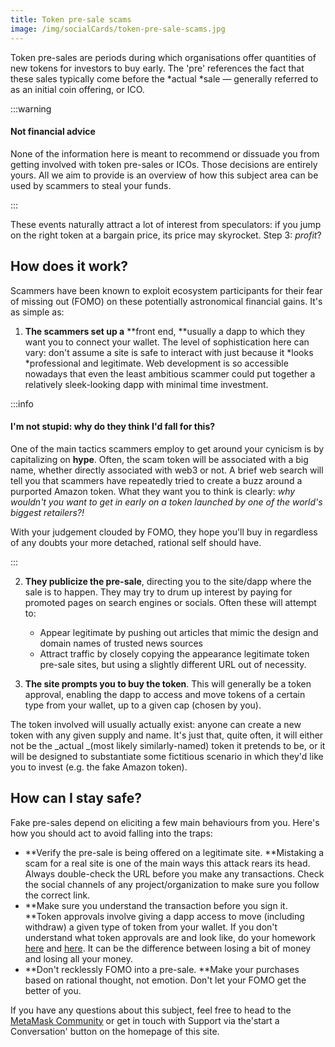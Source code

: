 ```yaml
---
title: Token pre-sale scams
image: /img/socialCards/token-pre-sale-scams.jpg
---
```



<CustomLayout />

Token pre-sales are periods during which organisations offer quantities of new tokens for investors to buy early. The 'pre' references the fact that these sales typically come before the *actual *sale — generally referred to as an initial coin offering, or ICO.

:::warning

#### Not financial advice

None of the information here is meant to recommend or dissuade you from getting involved with token pre-sales or ICOs. Those decisions are entirely yours. All we aim to provide is an overview of how this subject area can be used by scammers to steal your funds.

:::

These events naturally attract a lot of interest from speculators: if you jump on the right token at a bargain price, its price may skyrocket. Step 3: _profit_?

## How does it work?

Scammers have been known to exploit ecosystem participants for their fear of missing out (FOMO) on these potentially astronomical financial gains. It's as simple as:

1. **The scammers set up a** **front end, **usually a dapp to which they want you to connect your wallet. The level of sophistication here can vary: don't assume a site is safe to interact with just because it *looks *professional and legitimate. Web development is so accessible nowadays that even the least ambitious scammer could put together a relatively sleek-looking dapp with minimal time investment.

:::info

#### I'm not stupid: why do they think I'd fall for this?

One of the main tactics scammers employ to get around your cynicism is by capitalizing on **hype**. Often, the scam token will be associated with a big name, whether directly associated with web3 or not. A brief web search will tell you that scammers have repeatedly tried to create a buzz around a purported Amazon token. What they want you to think is clearly: _why wouldn't you want to get in early on a token launched by one of the world's biggest retailers?!_

With your judgement clouded by FOMO, they hope you'll buy in regardless of any doubts your more detached, rational self should have.

:::

2. **They publicize the pre-sale**, directing you to the site/dapp where the sale is to happen. They may try to drum up interest by paying for promoted pages on search engines or socials. Often these will attempt to:

   - Appear legitimate by pushing out articles that mimic the design and domain names of trusted news sources
   - Attract traffic by closely copying the appearance legitimate token pre-sale sites, but using a slightly different URL out of necessity.

3. **The site prompts you to buy the token**. This will generally be a token approval, enabling the dapp to access and move tokens of a certain type from your wallet, up to a given cap (chosen by you).

The token involved will usually actually exist: anyone can create a new token with any given supply and name. It's just that, quite often, it will either not be the _actual _(most likely similarly-named) token it pretends to be, or it will be designed to substantiate some fictitious scenario in which they'd like you to invest (e.g. the fake Amazon token).

## How can I stay safe?

Fake pre-sales depend on eliciting a few main behaviours from you. Here's how you should act to avoid falling into the traps:

- **Verify the pre-sale is being offered on a legitimate site. **Mistaking a scam for a real site is one of the main ways this attack rears its head. Always double-check the URL before you make any transactions. Check the social channels of any project/organization to make sure you follow the correct link.
- **Make sure you understand the transaction before you sign it. **Token approvals involve giving a dapp access to move (including withdraw) a given type of token from your wallet. If you don't understand what token approvals are and look like, do your homework [here](https://metamask.zendesk.com/hc/en-us/articles/6174898326683) and [here](https://metamask.zendesk.com/hc/en-us/articles/6055177143579). It can be the difference between losing a bit of money and losing all your money.
- **Don't recklessly FOMO into a pre-sale. **Make your purchases based on rational thought, not emotion. Don't let your FOMO get the better of you.

If you have any questions about this subject, feel free to head to the [MetaMask Community](https://community.metamask.io/) or get in touch with Support via the'start a Conversation' button on the homepage of this site.
